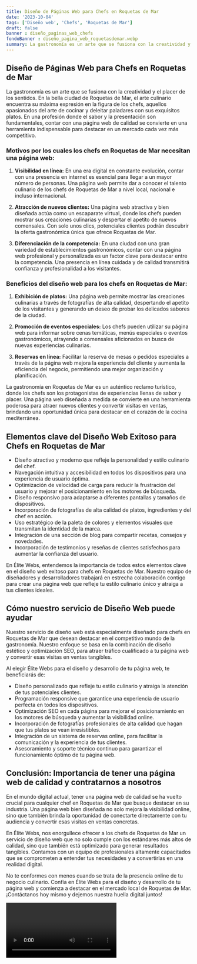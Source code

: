 ```yaml
---
title: Diseño de Páginas Web para Chefs en Roquetas de Mar
date: '2023-10-04'
tags: ['Diseño web', 'Chefs', 'Roquetas de Mar']
draft: false
banner : diseño_paginas_web_chefs
fondoBanner : diseño_pagina_web_roquetasdemar.webp
summary: La gastronomía es un arte que se fusiona con la creatividad y el placer de los sentidos. En la bella ciudad de Roquetas de Mar, el arte culinario encuentra su máxima expresión en la figura de los chefs, aquellos apasionados del arte de cocinar y deleitar paladares con sus exquisitos platos. En una profesión donde el sabor y la presentación son fundamentales, contar con una página web de calidad se convierte en una herramienta indispensable para destacar en un mercado cada vez más competitivo.
---
```


## Diseño de Páginas Web para Chefs en Roquetas de Mar

La gastronomía es un arte que se fusiona con la creatividad y el placer de los sentidos. En la bella ciudad de Roquetas de Mar, el arte culinario encuentra su máxima expresión en la figura de los chefs, aquellos apasionados del arte de cocinar y deleitar paladares con sus exquisitos platos. En una profesión donde el sabor y la presentación son fundamentales, contar con una página web de calidad se convierte en una herramienta indispensable para destacar en un mercado cada vez más competitivo.

### Motivos por los cuales los chefs en Roquetas de Mar necesitan una página web:

1. **Visibilidad en línea:** En una era digital en constante evolución, contar con una presencia en internet es esencial para llegar a un mayor número de personas. Una página web permite dar a conocer el talento culinario de los chefs de Roquetas de Mar a nivel local, nacional e incluso internacional.

2. **Atracción de nuevos clientes:** Una página web atractiva y bien diseñada actúa como un escaparate virtual, donde los chefs pueden mostrar sus creaciones culinarias y despertar el apetito de nuevos comensales. Con solo unos clics, potenciales clientes podrán descubrir la oferta gastronómica única que ofrece Roquetas de Mar.

3. **Diferenciación de la competencia:** En una ciudad con una gran variedad de establecimientos gastronómicos, contar con una página web profesional y personalizada es un factor clave para destacar entre la competencia. Una presencia en línea cuidada y de calidad transmitirá confianza y profesionalidad a los visitantes.

### Beneficios del diseño web para los chefs en Roquetas de Mar:

1. **Exhibición de platos:** Una página web permite mostrar las creaciones culinarias a través de fotografías de alta calidad, despertando el apetito de los visitantes y generando un deseo de probar los delicados sabores de la ciudad.

2. **Promoción de eventos especiales:** Los chefs pueden utilizar su página web para informar sobre cenas temáticas, menús especiales o eventos gastronómicos, atrayendo a comensales aficionados en busca de nuevas experiencias culinarias.

3. **Reservas en línea:** Facilitar la reserva de mesas o pedidos especiales a través de la página web mejora la experiencia del cliente y aumenta la eficiencia del negocio, permitiendo una mejor organización y planificación.

La gastronomía en Roquetas de Mar es un auténtico reclamo turístico, donde los chefs son los protagonistas de experiencias llenas de sabor y placer. Una página web diseñada a medida se convierte en una herramienta poderosa para atraer nuevos clientes y convertir visitas en ventas, brindando una oportunidad única para destacar en el corazón de la cocina mediterránea.

<GifSeo />

<Cta />

## Elementos clave del Diseño Web Exitoso para Chefs en Roquetas de Mar

- Diseño atractivo y moderno que refleje la personalidad y estilo culinario del chef.
- Navegación intuitiva y accesibilidad en todos los dispositivos para una experiencia de usuario óptima.
- Optimización de velocidad de carga para reducir la frustración del usuario y mejorar el posicionamiento en los motores de búsqueda.
- Diseño responsivo para adaptarse a diferentes pantallas y tamaños de dispositivos.
- Incorporación de fotografías de alta calidad de platos, ingredientes y del chef en acción.
- Uso estratégico de la paleta de colores y elementos visuales que transmitan la identidad de la marca.
- Integración de una sección de blog para compartir recetas, consejos y novedades.
- Incorporación de testimonios y reseñas de clientes satisfechos para aumentar la confianza del usuario.

En Élite Webs, entendemos la importancia de todos estos elementos clave en el diseño web exitoso para chefs en Roquetas de Mar. Nuestro equipo de diseñadores y desarrolladores trabajará en estrecha colaboración contigo para crear una página web que refleje tu estilo culinario único y atraiga a tus clientes ideales.

## Cómo nuestro servicio de Diseño Web puede ayudar

Nuestro servicio de diseño web está especialmente diseñado para chefs en Roquetas de Mar que desean destacar en el competitivo mundo de la gastronomía. Nuestro enfoque se basa en la combinación de diseño estético y optimización SEO, para atraer tráfico cualificado a tu página web y convertir esas visitas en ventas tangibles.

Al elegir Élite Webs para el diseño y desarrollo de tu página web, te beneficiarás de:

- Diseño personalizado que refleje tu estilo culinario y atraiga la atención de tus potenciales clientes.
- Programación responsive que garantice una experiencia de usuario perfecta en todos los dispositivos.
- Optimización SEO en cada página para mejorar el posicionamiento en los motores de búsqueda y aumentar la visibilidad online.
- Incorporación de fotografías profesionales de alta calidad que hagan que tus platos se vean irresistibles.
- Integración de un sistema de reservas online, para facilitar la comunicación y la experiencia de tus clientes.
- Asesoramiento y soporte técnico continuo para garantizar el funcionamiento óptimo de tu página web.

## Conclusión: Importancia de tener una página web de calidad y contratarnos a nosotros

En el mundo digital actual, tener una página web de calidad se ha vuelto crucial para cualquier chef en Roquetas de Mar que busque destacar en su industria. Una página web bien diseñada no solo mejora la visibilidad online, sino que también brinda la oportunidad de conectarte directamente con tu audiencia y convertir esas visitas en ventas concretas.

En Élite Webs, nos enorgullece ofrecer a los chefs de Roquetas de Mar un servicio de diseño web que no solo cumple con los estándares más altos de calidad, sino que también está optimizado para generar resultados tangibles. Contamos con un equipo de profesionales altamente capacitados que se comprometen a entender tus necesidades y a convertirlas en una realidad digital.

No te conformes con menos cuando se trata de la presencia online de tu negocio culinario. Confía en Élite Webs para el diseño y desarrollo de tu página web y comienza a destacar en el mercado local de Roquetas de Mar. ¡Contáctanos hoy mismo y dejemos nuestra huella digital juntos!

<Video />

<CtaBot job='Chefs' city='Roquetas de Mar'/>

<Gmaps query='Roquetas de Mar+españa+maps' />